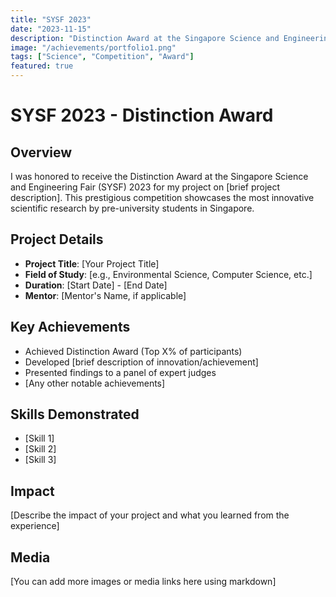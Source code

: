 ```yaml
---
title: "SYSF 2023"
date: "2023-11-15"
description: "Distinction Award at the Singapore Science and Engineering Fair 2023"
image: "/achievements/portfolio1.png"
tags: ["Science", "Competition", "Award"]
featured: true
---
```


# SYSF 2023 - Distinction Award

## Overview
I was honored to receive the Distinction Award at the Singapore Science and Engineering Fair (SYSF) 2023 for my project on [brief project description]. This prestigious competition showcases the most innovative scientific research by pre-university students in Singapore.

## Project Details
- **Project Title**: [Your Project Title]
- **Field of Study**: [e.g., Environmental Science, Computer Science, etc.]
- **Duration**: [Start Date] - [End Date]
- **Mentor**: [Mentor's Name, if applicable]

## Key Achievements
- Achieved Distinction Award (Top X% of participants)
- Developed [brief description of innovation/achievement]
- Presented findings to a panel of expert judges
- [Any other notable achievements]

## Skills Demonstrated
- [Skill 1]
- [Skill 2]
- [Skill 3]

## Impact
[Describe the impact of your project and what you learned from the experience]

## Media
[You can add more images or media links here using markdown]
